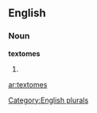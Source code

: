 ==English==

===Noun===
'''textomes'''

# {{plural of|[[textome]]}}

[[Category:English plurals]]

[[ar:textomes]]